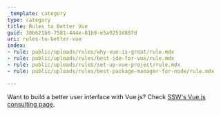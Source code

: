 ```yaml
---
_template: category
type: category
title: Rules to Better Vue
guid: 30b621b8-7581-444e-81b9-e5a9253d887d
uri: rules-to-better-vue
index:
- rule: public/uploads/rules/why-vue-is-great/rule.mdx
- rule: public/uploads/rules/best-ide-for-vue/rule.mdx
- rule: public/uploads/rules/set-up-vue-project/rule.mdx
- rule: public/uploads/rules/best-package-manager-for-node/rule.mdx

---
```


Want to build a better user interface with Vue.js? Check [SSW's Vue.js consulting page](https://ssw.com.au/consulting/vue).
